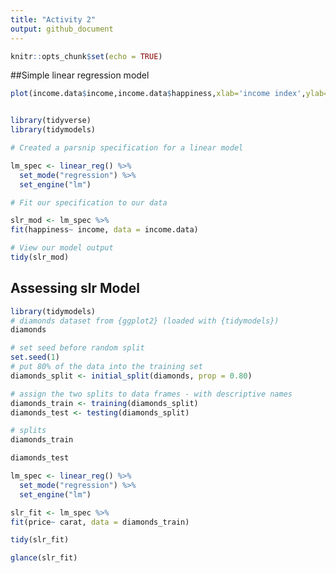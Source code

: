 ```yaml
---
title: "Activity 2"
output: github_document
---
```


```r
knitr::opts_chunk$set(echo = TRUE)
```

##Simple linear regression model
```r
plot(income.data$income,income.data$happiness,xlab='income index',ylab='happiness index',main='happiness given income')
```

```r

```

```r
library(tidyverse)
library(tidymodels)
```

```r
# Created a parsnip specification for a linear model

lm_spec <- linear_reg() %>%
  set_mode("regression") %>%
  set_engine("lm")
```

```r
# Fit our specification to our data

slr_mod <- lm_spec %>% 
fit(happiness~ income, data = income.data)
```

```r
# View our model output
tidy(slr_mod)
```

## Assessing slr Model
```r
library(tidymodels)
# diamonds dataset from {ggplot2} (loaded with {tidymodels})
diamonds
```

```r
# set seed before random split
set.seed(1)
# put 80% of the data into the training set
diamonds_split <- initial_split(diamonds, prop = 0.80)

# assign the two splits to data frames - with descriptive names
diamonds_train <- training(diamonds_split)
diamonds_test <- testing(diamonds_split)

# splits
diamonds_train
```

```r
diamonds_test
```

```r
lm_spec <- linear_reg() %>%
  set_mode("regression") %>%
  set_engine("lm")
```

```r
slr_fit <- lm_spec %>% 
fit(price~ carat, data = diamonds_train)
```

```r
tidy(slr_fit)
```

```r
glance(slr_fit)
```

